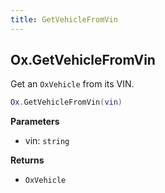```yaml
---
title: GetVehicleFromVin
---
```


## Ox.GetVehicleFromVin

Get an `OxVehicle` from its VIN.

```lua
Ox.GetVehicleFromVin(vin)
```

**Parameters**

- vin: `string`

**Returns**

- `OxVehicle`
